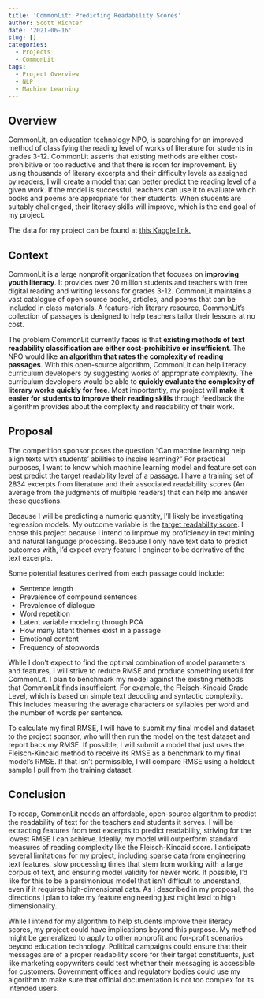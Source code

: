 ```yaml
---
title: 'CommonLit: Predicting Readability Scores'
author: Scott Richter
date: '2021-06-16'
slug: []
categories:
  - Projects
  - CommonLit
tags:
  - Project Overview
  - NLP
  - Machine Learning
---
```


## Overview

CommonLit, an education technology NPO, is searching for an improved method of classifying the reading level of works of literature for students in grades 3-12. CommonLit asserts that existing methods are either cost-prohibitive or too reductive and that there is room for improvement. By using thousands of literary excerpts and their difficulty levels as assigned by readers, I will create a model that can better predict the reading level of a given work. If the model is successful, teachers can use it to evaluate which books and poems are appropriate for their students. When students are suitably challenged, their literacy skills will improve, which is the end goal of my project.

The data for my project can be found at [this Kaggle link.](https://www.kaggle.com/c/commonlitreadabilityprize/overview)

## Context
CommonLit is a large nonprofit organization that focuses on **improving youth literacy**. It provides over 20 million students and teachers with free digital reading and writing lessons for grades 3-12. CommonLit maintains a vast catalogue of open source books, articles, and poems that can be included in class materials. A feature-rich literary resource, CommonLit's collection of passages is designed to help teachers tailor their lessons at no cost.

The problem CommonLit currently faces is that **existing methods of text readability classification are either cost-prohibitive or insufficient**. The NPO would like **an algorithm that rates the complexity of reading passages**. With this open-source algorithm, CommonLit can help literacy curriculum developers by suggesting works of appropriate complexity. The curriculum developers would be able to **quickly evaluate the complexity of literary works quickly for free**. Most importantly, my project will **make it easier for students to improve their reading skills** through feedback the algorithm provides about the complexity and readability of their work.


## Proposal

The competition sponsor poses the question "Can machine learning help align texts with students' abilities to inspire learning?"
For practical purposes, I want to know which machine learning model and feature set can best predict the target readability level of a passage. I have a training set of 2834 excerpts from literature and their associated readability scores (An average from the judgments of multiple readers) that can help me answer these questions.

Because I will be predicting a numeric quantity, I'll likely be investigating regression models. My outcome variable is the [target readability score](https://www.kaggle.com/c/commonlitreadabilityprize/discussion/240423). I chose this project because I intend to improve my proficiency in text mining and natural language processing. Because I only have text data to predict outcomes with, I'd expect every feature I engineer to be derivative of the text excerpts. 

Some potential features derived from each passage could include:  

* Sentence length
* Prevalence of compound sentences
* Prevalence of dialogue
* Word repetition
* Latent variable modeling through PCA
* How many latent themes exist in a passage
* Emotional content
* Frequency of stopwords

<!--- I think this is a good start; however, I will push you to get even more creative when thinking through potential features. For instance, you could look at characteristics of frequency distributions, evolution of word complexity in passage or difference in frequency distribution compared to a "standard" distribution for grade level. -->


While I don't expect to find the optimal combination of model parameters and features, I will strive to reduce RMSE and produce something useful for CommonLit. I plan to benchmark my model against the existing methods that CommonLit finds insufficient. For example, the Fleisch-Kincaid Grade Level, which is based on simple text decoding and syntactic complexity. This includes measuring the average characters or syllables per word and the number of words per sentence. 

To calculate my final RMSE, I will have to submit my final model and dataset to the project sponsor, who will then run the model on the test dataset and report back my RMSE. If possible, I will submit a model that just uses the Fleisch-Kincaid method to receive its RMSE as a benchmark to my final model's RMSE. If that isn't permissible, I will compare RMSE using a holdout sample I pull from the training dataset.

## Conclusion
To recap, CommonLit needs an affordable, open-source algorithm to predict the readability of text for the teachers and students it serves. I will be extracting features from text excerpts to predict readability, striving for the lowest RMSE I can achieve. Ideally, my model will outperform standard measures of reading complexity like the Fleisch-Kincaid score. I anticipate several limitations for my project, including sparse data from engineering text features, slow processing times that stem from working with a large corpus of text, and ensuring model validity for newer work. If possible, I'd like for this to be a parsimonious model that isn't difficult to understand, even if it requires high-dimensional data. As I described in my proposal, the directions I plan to take my feature engineering just might lead to high dimensionality.

While I intend for my algorithm to help students improve their literacy scores, my project could have implications beyond this purpose. My method might be generalized to apply to other nonprofit and for-profit scenarios beyond education technology. Political campaigns could ensure that their messages are of a proper readability score for their target constituents, just like marketing copywriters could test whether their messaging is accessible for customers. Government offices and regulatory bodies could use my algorithm to make sure that official documentation is not too complex for its intended users.
